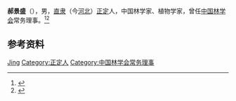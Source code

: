 '''郝景盛'''（{{bd|1903年|7月17日|1955年|4月25日|}}），男，[[直隶|直隶]]（今[[河北|河北]]）[[正定|正定]]人，中国林学家、植物学家，曾任[[中国林学会|中国林学会]]常务理事。<ref>{{Cite book|title=农业大词典|author=农业大词典编辑委员会编|publisher=中国农业出版社|year=1998|isbn=|location=北京|pages=}}</ref><ref>{{Cite book|title=中华当代文化名人大辞典|author=张品兴, 殷登祥, 陈有进等主编|publisher=中国广播电视出版社|year=1992|isbn=9787504315137|location=北京|pages=}}</ref>

== 参考资料 ==
{{reflist}}

{{Navboxes 
| title  = 郝景盛在[[中国林学会|中国林学会]]的职务
| list1  =
{{中国林学会第一届理事会}}
}}

{{Authority control}}
{{DEFAULTSORT:Hao郝}}
[[Category:郝姓|Jing]]
[[Category:正定人|Category:正定人]]
[[Category:中国林学会常务理事|Category:中国林学会常务理事]]

{{中国人物小作品}}